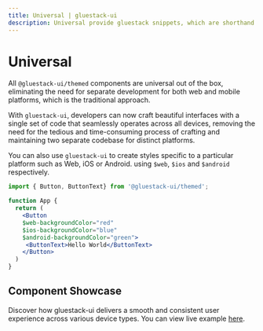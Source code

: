 ```yaml
---
title: Universal | gluestack-ui
description: Universal provide gluestack snippets, which are shorthand for commonly used gluestack-ui components.
---
```



<Meta title="ui/Home/Core Concepts/Universal" />

# Universal

All `@gluestack-ui/themed` components are universal out of the box, eliminating the need for separate development for both web and mobile platforms, which is the traditional approach.

With `gluestack-ui`, developers can now craft beautiful interfaces with a single set of code that seamlessly operates across all devices, removing the need for the tedious and time-consuming process of crafting and maintaining two separate codebase for distinct platforms.

You can also use `gluestack-ui` to create styles specific to a particular platform such as Web, iOS or Android. using `$web`, `$ios` and `$android` respectively.

```jsx
import { Button, ButtonText} from '@gluestack-ui/themed';

function App {
  return (
    <Button
    $web-backgroundColor="red"
    $ios-backgroundColor="blue"
    $android-backgroundColor="green">
     <ButtonText>Hello World</ButtonText>
    </Button>
  )
}
```

## Component Showcase

Discover how gluestack-ui delivers a smooth and consistent user experience across various device types. You can view live example [here](https://ui-kitchensink.gluestack.io/).
